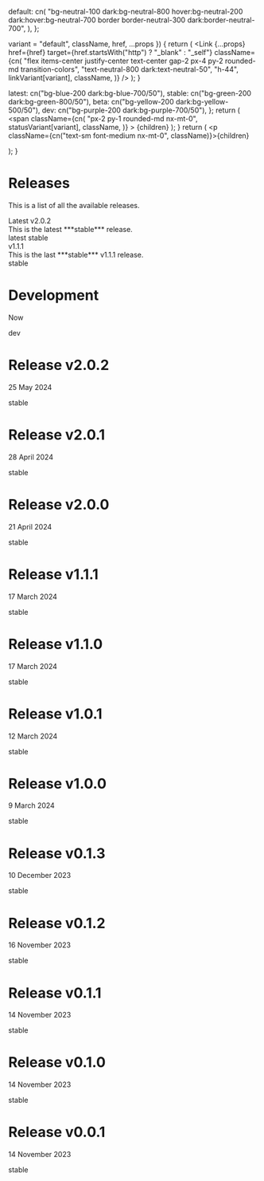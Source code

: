 

  default: cn(
    "bg-neutral-100 dark:bg-neutral-800 hover:bg-neutral-200 dark:hover:bg-neutral-700 border border-neutral-300 dark:border-neutral-700",
  ),
};

  variant = "default",
  className,
  href,
  ...props
}) {
  return (
    <Link
      {...props}
      href={href}
      target={href.startsWith("http") ? "_blank" : "_self"}
      className={cn(
        "flex items-center justify-center text-center gap-2 px-4 py-2 rounded-md transition-colors",
        "text-neutral-800 dark:text-neutral-50",
        "h-44",
        linkVariant[variant],
        className,
      )}
    />
  );
}

  latest: cn("bg-blue-200 dark:bg-blue-700/50"),
  stable: cn("bg-green-200 dark:bg-green-800/50"),
  beta: cn("bg-yellow-200 dark:bg-yellow-500/50"),
  dev: cn("bg-purple-200 dark:bg-purple-700/50"),
};
  return (
    <span
      className={cn(
        "px-2 py-1 rounded-md nx-mt-0",
        statusVariant[variant],
        className,
      )}
    >
      {children}
    </span>
  );
}
  return (
    <p className={cn("text-sm font-medium nx-mt-0", className)}>{children}</p>
  );
}

<div className='w-full flex-col flex items-center pt-12'>

# Releases

This is a list of all the available releases.

<div className="flex flex-wrap items-center justify-center gap-8 mt-12">
  <VersionLink
    className="w-56 flex-col justify-between items-start"
    href="/docs/v2"
  >
    <div className="flex flex-row items-center gap-2">
      <ExternalLinkIcon className="w-6 h-6" />
      <Text className="text-lg font-bold">Latest v2.0.2</Text>
    </div>
    <Text className="text-sm font-light text-left ml-4">
      This is the latest ***stable*** release.
    </Text>
    <div className="flex flex-row self-end mt-auto mb-1 gap-2">
      <StatusBadge variant="latest">latest</StatusBadge>
      <StatusBadge variant="stable">stable</StatusBadge>
    </div>
  </VersionLink>
  <VersionLink
    className="w-56 flex-col justify-between items-start"
    href="/docs/v1"
  >
    <div className="flex flex-row items-center gap-2">
      <ExternalLinkIcon className="w-6 h-6" />
      <Text className="text-lg font-bold">v1.1.1</Text>
    </div>
    <Text className="text-sm font-light text-left ml-4">
      This is the last ***stable*** v1.1.1 release.
    </Text>
    <div className="flex flex-row self-end mt-auto mb-1 gap-2">
      <StatusBadge variant="stable">stable</StatusBadge>
    </div>
  </VersionLink>
</div>

<div className="w-[95%] md:w-3/5 mt-10 mb-5 h-[0.1rem] mx-auto rounded bg-black/50 dark:bg-white/50" />

<div className="mx-auto items-center flex flex-col gap-4 md:min-w-[30rem] w-5/6 md:w-2/5">
  <Link
    target="_blank"
    href="https://github.com/python-thread/thread"
    className="flex flex-row w-full justify-between px-4 py-2 rounded-md items-center text-sm font-light hover:bg-neutral-100/40 dark:hover:bg-neutral-800/20 transition-all"
  >
    <div className="flex flex-col justify-between">
      <h1 className="font-normal text-lg">Development</h1>
      <p>Now</p>
    </div>
    <StatusBadge variant="dev">dev</StatusBadge>
  </Link>
  <Link
    target="_blank"
    href="/github/v2.0.2"
    className="flex flex-row w-full justify-between px-4 py-2 rounded-md items-center text-sm font-light hover:bg-neutral-100/40 dark:hover:bg-neutral-800/20 transition-all"
  >
    <div className="flex flex-col justify-between">
      <h1 className="font-normal text-lg">Release v2.0.2</h1>
      <p>25 May 2024</p>
    </div>
    <StatusBadge variant="stable">stable</StatusBadge>
  </Link>
  <Link
    target="_blank"
    href="/github/v2.0.1"
    className="flex flex-row w-full justify-between px-4 py-2 rounded-md items-center text-sm font-light hover:bg-neutral-100/40 dark:hover:bg-neutral-800/20 transition-all"
  >
    <div className="flex flex-col justify-between">
      <h1 className="font-normal text-lg">Release v2.0.1</h1>
      <p>28 April 2024</p>
    </div>
    <StatusBadge variant="stable">stable</StatusBadge>
  </Link>
  <Link
    target="_blank"
    href="/github/v2.0.0"
    className="flex flex-row w-full justify-between px-4 py-2 rounded-md items-center text-sm font-light hover:bg-neutral-100/40 dark:hover:bg-neutral-800/20 transition-all"
  >
    <div className="flex flex-col justify-between">
      <h1 className="font-normal text-lg">Release v2.0.0</h1>
      <p>21 April 2024</p>
    </div>
    <StatusBadge variant="stable">stable</StatusBadge>
  </Link>
  <Link
    target="_blank"
    href="/github/v1.1.1"
    className="flex flex-row w-full justify-between px-4 py-2 rounded-md items-center text-sm font-light hover:bg-neutral-100/40 dark:hover:bg-neutral-800/20 transition-all"
  >
    <div className="flex flex-col justify-between">
      <h1 className="font-normal text-lg">Release v1.1.1</h1>
      <p>17 March 2024</p>
    </div>
    <StatusBadge variant="stable">stable</StatusBadge>
  </Link>
  <Link
    target="_blank"
    href="/github/v1.1.0"
    className="flex flex-row w-full justify-between px-4 py-2 rounded-md items-center text-sm font-light hover:bg-neutral-100/40 dark:hover:bg-neutral-800/20 transition-all"
  >
    <div className="flex flex-col justify-between">
      <h1 className="font-normal text-lg">Release v1.1.0</h1>
      <p>17 March 2024</p>
    </div>
    <StatusBadge variant="stable">stable</StatusBadge>
  </Link>
  <Link
    target="_blank"
    href="/github/v1.0.1"
    className="flex flex-row w-full justify-between px-4 py-2 rounded-md items-center text-sm font-light hover:bg-neutral-100/40 dark:hover:bg-neutral-800/20 transition-all"
  >
    <div className="flex flex-col justify-between">
      <h1 className="font-normal text-lg">Release v1.0.1</h1>
      <p>12 March 2024</p>
    </div>
    <StatusBadge variant="stable">stable</StatusBadge>
  </Link>
  <Link
    target="_blank"
    href="/github/v1.0.0"
    className="flex flex-row w-full justify-between px-4 py-2 rounded-md items-center text-sm font-light hover:bg-neutral-100/40 dark:hover:bg-neutral-800/20 transition-all"
  >
    <div className="flex flex-col justify-between">
      <h1 className="font-normal text-lg">Release v1.0.0</h1>
      <p>9 March 2024</p>
    </div>
    <StatusBadge variant="stable">stable</StatusBadge>
  </Link>
  <Link
    target="_blank"
    href="/github/v0.1.3"
    className="flex flex-row w-full justify-between px-4 py-2 rounded-md items-center text-sm font-light hover:bg-neutral-100/40 dark:hover:bg-neutral-800/20 transition-all"
  >
    <div className="flex flex-col justify-between">
      <h1 className="font-normal text-lg">Release v0.1.3</h1>
      <p>10 December 2023</p>
    </div>
    <StatusBadge variant="stable">stable</StatusBadge>
  </Link>
  <Link
    target="_blank"
    href="/github/v0.1.2"
    className="flex flex-row w-full justify-between px-4 py-2 rounded-md items-center text-sm font-light hover:bg-neutral-100/40 dark:hover:bg-neutral-800/20 transition-all"
  >
    <div className="flex flex-col justify-between">
      <h1 className="font-normal text-lg">Release v0.1.2</h1>
      <p>16 November 2023</p>
    </div>
    <StatusBadge variant="stable">stable</StatusBadge>
  </Link>
  <Link
    target="_blank"
    href="/github/v0.1.1"
    className="flex flex-row w-full justify-between px-4 py-2 rounded-md items-center text-sm font-light hover:bg-neutral-100/40 dark:hover:bg-neutral-800/20 transition-all"
  >
    <div className="flex flex-col justify-between">
      <h1 className="font-normal text-lg">Release v0.1.1</h1>
      <p>14 November 2023</p>
    </div>
    <StatusBadge variant="stable">stable</StatusBadge>
  </Link>
  <Link
    target="_blank"
    href="/github/v0.1.0"
    className="flex flex-row w-full justify-between px-4 py-2 rounded-md items-center text-sm font-light hover:bg-neutral-100/40 dark:hover:bg-neutral-800/20 transition-all"
  >
    <div className="flex flex-col justify-between">
      <h1 className="font-normal text-lg">Release v0.1.0</h1>
      <p>14 November 2023</p>
    </div>
    <StatusBadge variant="stable">stable</StatusBadge>
  </Link>
  <Link
    target="_blank"
    href="/github/v0.0.1"
    className="flex flex-row w-full justify-between px-4 py-2 rounded-md items-center text-sm font-light hover:bg-neutral-100/40 dark:hover:bg-neutral-800/20 transition-all"
  >
    <div className="flex flex-col justify-between">
      <h1 className="font-normal text-lg">Release v0.0.1</h1>
      <p>14 November 2023</p>
    </div>
    <StatusBadge variant="stable">stable</StatusBadge>
  </Link>
</div>

</div>
